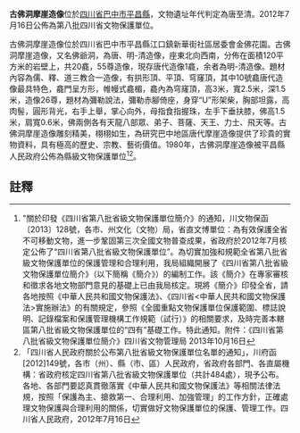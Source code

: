 {{msg:四川省文物保護單位
|名稱 = 古佛洞摩崖造像
|編號 = 345
|圖片 = 
|級別 = S8
|分類 = 
|時代 = [[唐代|唐代]]至[[清代|清代]]
|地点 = [[四川省|四川省]][[巴中市|巴中市]][[平昌縣|平昌縣]]
|坐標 =
|登錄 = 2012年7月16日
}}
'''古佛洞摩崖造像'''位於[[四川省|四川省]][[巴中市|巴中市]][[平昌縣|平昌縣]]，文物遺址年代判定為唐至清。2012年7月16日公佈為第八批四川省文物保護單位。

古佛洞摩崖造像位於四川省巴中市平昌縣江口鎮新華街社區居委會金佛花園。古佛洞摩崖造像，又名佛爺洞，為唐、明-清造像，座東北向西南，分佈在面積120平方米的岩壁上，共20龕，55尊造像，現存唐代造像1龕，余者為明-清造像。題材內容為儒、釋、道三教合一造像，有拱形頂、平頂、穹窿頂，其中10號龕唐代造像最具特色，龕門呈方形，帷幔式龕楣，龕內為穹窿頂，高3米，寬2.5米，深1.5米，造像26尊，題材為彌勒說法，彌勒赤腳倚座，身穿“U”形架柴，胸部坦露，高肉髻，圓形背光，右手上舉，掌心向外，母指食指握珠，左手下垂扶膝，佛高1.5米，肩寬0.6米，佛兩側各有天龍八部眾、弟子、菩薩、天王、力士、飛天等。古佛洞摩崖造像雕刻精美，栩栩如生，為研究巴中地區唐代摩崖造像提供了珍貴的實物資料，具有極高的歷史、宗教、藝術價值。1980年，古佛洞摩崖造像被平昌縣人民政府公佈為縣級文物保護單位<ref>"關於印發《四川省第八批省級文物保護單位簡介》的通知，川文物保函〔2013〕128號，各市、州文化（文物）局，省直文博單位：為有效保護全省不可移動文物，進一步鞏固第三次全國文物普查成果，省政府於2012年7月核定公佈了“四川省第八批省級文物保護單位”。為切實加強和規範全省第八批省級文物保護單位的保護管理和合理利用，我局組織開展了《四川省第八批省級文物保護單位簡介》（以下簡稱《簡介》）的編制工作。該《簡介》在專家審核和徵求各地文物部門意見的基礎上已由我局核定。現將《簡介》印發全省，請各地按照《中華人民共和國文物保護法》、《四川省<中華人民共和國文物保護法>實施辦法》的有關規定，參照《全國重點文物保護單位保護範圍、標誌說明、記錄檔案和保護管理機構工作規範（試行）》的相關要求，及時完善本轄區第八批省級文物保護單位的“四有”基礎工作。特此通知。附件：《四川省第八批省級文物保護單位簡介》四川省文物管理局  2013年10月16日</ref><ref>「四川省人民政府關於公布第八批省級文物保護單位名單的通知」，川府函[2012]149號，各市（州）、縣（市、區）人民政府，省政府各部門、各直屬機構：省政府核定四川省第八批省級文物保護單位（共計484處），現予公布。各地、各部門要認真貫徹落實《中華人民共和國文物保護法》等相關法律法規，按照「保護為主、搶救第一、合理利用、加強管理」的工作方針，正確處理文物保護與合理利用的關係，切實做好文物保護單位的保護、管理工作。四川省人民政府，2012年7月16日</ref>。
==註釋==
{{reflist}}